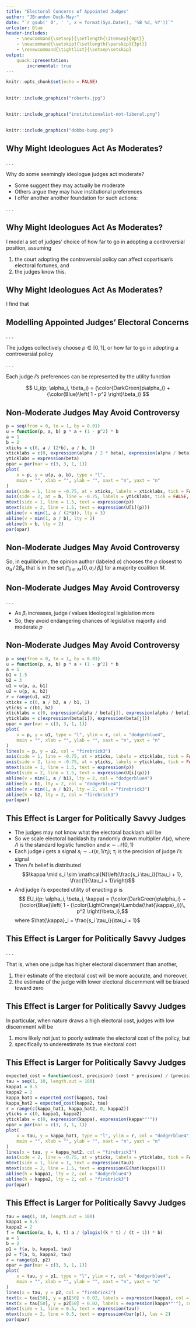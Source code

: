 ```yaml
---
title: "Electoral Concerns of Appointed Judges"
author: "JBrandon Duck-Mayr"
date: "`r gsub(' 0', ' ', x = format(Sys.Date(), '%B %d, %Y'))`"
urlcolor: Blue
header-includes:
    - \newcommand{\setsep}{\setlength{\itemsep}{0pt}}
    - \newcommand{\setskip}{\setlength{\parskip}{3pt}}
    - \renewcommand{\tightlist}{\setsep\setskip}
output:
    quack::presentation:
        incremental: true
---
```


```r
knitr::opts_chunk$set(echo = FALSE)
```

##

```r
knitr::include_graphics("roberts.jpg")
```

##

```r
knitr::include_graphics("institutionalist-not-liberal.png")
```

##

```r
knitr::include_graphics("dobbs-bump.png")
```

## Why Might Ideologues Act As Moderates?

. . .

Why do some seemingly ideologue judges act moderate?

- Some suggest they may actually be moderate
- Others argue they may have institutional preferences
- I offer another another foundation for such actions:

. . .

\vspace{\baselineskip}
\begin{tabular}{p{0.01\textwidth}p{0.8\textwidth}}
& They may shy from sufficiently controversial decisions for fear of electoral blowback on their copartisans
\end{tabular}

## Why Might Ideologues Act As Moderates?

I model a set of judges' choice of how far to go in adopting a controversial position, assuming

::: nonincremental

1. the court adopting the controversial policy can affect copartisan's electoral fortunes, and
2. the judges know this.

:::

## Why Might Ideologues Act As Moderates?

I find that

\begin{enumerate}[<+->]\color{gray}
\item \color<.>{black}even highly ideological judges may avoid controversial decisions because they care about the policy elected ideological allies can deliver;
\item \color<.>{black}this effect is more pronounced for politically savvy judges that can better estimate electoral costs of controversial decisions; and
\item \color<.>{black}the difference in controversy avoidance for politically savvy judges and politically naive ones is increasing in the electoral cost of the controversy
\end{enumerate}

## Modelling Appointed Judges' Electoral Concerns

. . .

The judges collectively choose $p \in [0, 1]$, or how far to go in adopting a controversial policy

. . .

Each judge $i$'s preferences can be represented by the utility function

$$
U_i(p; \alpha_i, \beta_i)
= {\color{DarkGreen}p\alpha_i} + {\color{Blue}\left( 1 - p^2 \right)\beta_i}
$$

\begin{tabular}{cp{0.7\textwidth}}
${\color{DarkGreen}p\alpha_i}$
& Policy benefit to $i$ of choosing $p$ \\
${\color{Blue}\left( 1 - p^2 \right)\beta_i}$
& Expected policy loss from electoral backlash against copartisans of choosing $p$
\end{tabular}

## Non-Moderate Judges May Avoid Controversy

```r
p = seq(from = 0, to = 1, by = 0.01)
u = function(p, a, b) p * a + (1 - p^2) * b
a = 1
b = 2
xticks = c(0, a / (2*b), a / b, 1)
xticklabs = c(0, expression(alpha / 2 * beta), expression(alpha / beta), 1)
yticklabs = expression(beta)
opar = par(mar = c(3, 3, 1, 1))
plot(
    x = p, y = u(p, a, b), type = "l",
    main = "", xlab = "", ylab = "", xaxt = "n", yaxt = "n"
)
axis(side = 1, line = -0.75, at = xticks, labels = xticklabs, tick = FALSE)
axis(side = 2, at = b, line = -0.75, labels = yticklabs, tick = FALSE, las = 2)
mtext(side = 1, line = 1.5, text = expression(p))
mtext(side = 2, line = 1.5, text = expression(U[i](p)))
abline(v = min(1, a / (2*b)), lty = 3)
abline(v = min(1, a / b), lty = 2)
abline(h = b, lty = 2)
par(opar)
```

## Non-Moderate Judges May Avoid Controversy

So, in equilibrium, the opinion author (labeled $a$) chooses the $p$ closest to $\alpha_a\, / \, 2\beta_a$ that is in the set $\bigcap_{i \in M} \, [0, \alpha_i \, / \, \beta_i]$ for a majority coalition $M$.

## Non-Moderate Judges May Avoid Controversy

\begin{center}
\begin{minipage}{0.9\textwidth}
\begin{block}{Proposition 1}
The maximum value of $p$ that a judge $i$ would accept is increasing in $\alpha_i$ and decreasing in $\beta_i$, and increasing in their ratio $\alpha_i / \beta_i$.
\end{block}
\end{minipage}
\end{center}

. . .

\vspace{\baselineskip}

- As $\beta_i$ increases, judge $i$ values ideological legislation more
- So, they avoid endangering chances of legislative majority and moderate $p$

## Non-Moderate Judges May Avoid Controversy

```r
p = seq(from = 0, to = 1, by = 0.01)
u = function(p, a, b) p * a + (1 - p^2) * b
a = 1
b1 = 1.5
b2 = 3
u1 = u(p, a, b1)
u2 = u(p, a, b2)
r = range(u1, u2)
xticks = c(0, a / b2, a / b1, 1)
yticks = c(b1, b2)
xticklabs = c(0, expression(alpha / beta[j]), expression(alpha / beta[i]), 1)
yticklabs = c(expression(beta[i]), expression(beta[j]))
opar = par(mar = c(3, 3, 1, 1))
plot(
    x = p, y = u1, type = "l", ylim = r, col = "dodgerblue4",
    main = "", xlab = "", ylab = "", xaxt = "n", yaxt = "n"
)
lines(x = p, y = u2, col = "firebrick3")
axis(side = 1, line = -0.75, at = xticks, labels = xticklabs, tick = FALSE)
axis(side = 2, line = -0.75, at = yticks, labels = yticklabs, tick = FALSE, las = 2)
mtext(side = 1, line = 1.5, text = expression(p))
mtext(side = 2, line = 1.5, text = expression(U[i](p)))
abline(v = min(1, a / b1), lty = 2, col = "dodgerblue4")
abline(h = b1, lty = 2, col = "dodgerblue4")
abline(v = min(1, a / b2), lty = 2, col = "firebrick3")
abline(h = b2, lty = 2, col = "firebrick3")
par(opar)
```

## This Effect is Larger for Politically Savvy Judges

- The judges may not know what the electoral backlash will be
- So we scale electoral backlash by randomly drawn multiplier $\Lambda(\kappa)$, where $\Lambda$ is the standard logistic function and $\kappa \sim \mathcal{N}(0, 1)$
- Each judge $i$ gets a signal $s_i \sim \mathcal{N}(\kappa, 1/\tau_i)$; $\tau_i$ is the precision of judge $i$'s signal
- Then $i$'s belief is distributed $$\kappa \mid s_i \sim \mathcal{N}\left(\frac{s_i \tau_i}{\tau_i + 1}, \frac{1}{\tau_i + 1}\right)$$
- And judge $i$'s expected utility of enacting $p$ is $$ EU_i(p; \alpha_i, \beta_i, \kappa) = {\color{DarkGreen}p\alpha_i} + {\color{Blue}\left( 1 - {\color{LightOrange}\Lambda(\hat{\kappa}_i)}\, p^2 \right)\beta_i},$$ where $\hat{\kappa}_i = \frac{s_i \tau_i}{\tau_i + 1}$

## This Effect is Larger for Politically Savvy Judges

\begin{center}
\begin{minipage}{0.9\textwidth}
\begin{block}{Proposition 2}
For two judges $i$ and $j$, $\tau_i > \tau_j$ implies

\begin{enumerate}[i]
\item $\mathbb{E}\left[|\hat{\kappa}_i - \kappa|\right] < \mathbb{E}\left[|\hat{\kappa}_j - \kappa|\right]$
\item $\mathbb{E}\left[|\hat{\kappa}_i|\right] > \mathbb{E}\left[|\hat{\kappa}_j|\right]$
\end{enumerate}
\end{block}
\end{minipage}
\end{center}

. . .

That is, when one judge has higher electoral discernment than another,

1. their estimate of the electoral cost will be more accurate, and moreover,
2. the estimate of the judge with lower electoral discernment will be biased toward zero

## This Effect is Larger for Politically Savvy Judges

In particular, when nature draws a high electoral cost, judges with low discernment will be

1. more likely not just to poorly estimate the electoral cost of the policy, but
2. specifically to underestimate its true electoral cost

## This Effect is Larger for Politically Savvy Judges

```r
expected_cost = function(cost, precision) (cost * precision) / (precision + 1)
tau = seq(1, 10, length.out = 100)
kappa1 = 0.5
kappa2 = 2
kappa_hat1 = expected_cost(kappa1, tau)
kappa_hat2 = expected_cost(kappa2, tau)
r = range(c(kappa_hat1, kappa_hat2, 0, kappa2))
yticks = c(0, kappa1, kappa2)
yticklabs = c(0, expression(kappa), expression(kappa*"'"))
opar = par(mar = c(3, 3, 1, 1))
plot(
    x = tau, y = kappa_hat1, type = "l", ylim = r, col = "dodgerblue4",
    main = "", xlab = "", ylab = "", xaxt = "n", yaxt = "n"
)
lines(x = tau, y = kappa_hat2, col = "firebrick3")
axis(side = 2, line = -0.75, at = yticks, labels = yticklabs, tick = FALSE, las = 2)
mtext(side = 1, line = 1, text = expression(tau))
mtext(side = 2, line = 1.5, text = expression(E(hat(kappa))))
abline(h = kappa1, lty = 2, col = "dodgerblue4")
abline(h = kappa2, lty = 2, col = "firebrick3")
par(opar)
```

## This Effect is Larger for Politically Savvy Judges

```r
tau = seq(1, 10, length.out = 100)
kappa1 = 0.5
kappa2 = 2
f = function(a, b, k, t) a / (plogis((k * t) / (t + 1)) * b)
a = 1
b = 2
p1 = f(a, b, kappa1, tau)
p2 = f(a, b, kappa2, tau)
r = range(p1, p2)
opar = par(mar = c(3, 3, 1, 1))
plot(
    x = tau, y = p1, type = "l", ylim = r, col = "dodgerblue4",
    main = "", xlab = "", ylab = "", xaxt = "n", yaxt = "n"
)
lines(x = tau, y = p2, col = "firebrick3")
text(x = tau[50], y = p1[50] + 0.02, labels = expression(kappa), col = "dodgerblue4")
text(x = tau[50], y = p2[50] + 0.02, labels = expression(kappa*"'"), col = "firebrick3")
mtext(side = 1, line = 0.5, text = expression(tau))
mtext(side = 2, line = 0.5, text = expression(bar(p)), las = 2)
par(opar)
```

